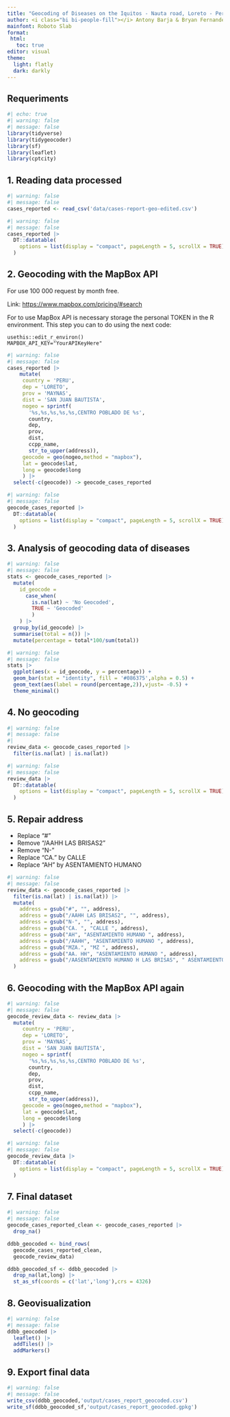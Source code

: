 ```yaml
---
title: "Geocoding of Diseases on the Iquitos - Nauta road, Loreto - Peru 📍🦟🛣️"
author: <i class="bi bi-people-fill"></i> Antony Barja & Bryan Fernandez, Innovalab - 2023 <img src='https://raw.githubusercontent.com/healthinnovation/innovar/master/man/figures/logo.png' width='40px'/>
mainfont: Roboto Slab
format: 
 html:
   toc: true
editor: visual
theme:
  light: flatly
  dark: darkly
---
```


## Requeriments

```r
#| echo: true
#| warning: false
#| message: false
library(tidyverse)
library(tidygeocoder)
library(sf)
library(leaflet)
library(cptcity)
```

## 1. Reading data processed

```r
#| warning: false
#| message: false
cases_reported <- read_csv('data/cases-report-geo-edited.csv')
```

```r
#| warning: false
#| message: false
cases_reported |> 
  DT::datatable(
    options = list(display = "compact", pageLength = 5, scrollX = TRUE)
  )
```

## 2. Geocoding with the MapBox API 
For use 100 000 request by month free.

Link: <https://www.mapbox.com/pricing/#search>

For to use MapBox API is necessary storage the personal TOKEN in the R environment. This step you can to do using the next code:

```
usethis::edit_r_environ()
MAPBOX_API_KEY="YourAPIKeyHere"

```

```r
#| warning: false
#| message: false
cases_reported |> 
    mutate(
     country = 'PERU',
     dep = 'LORETO',
     prov = 'MAYNAS',
     dist = 'SAN JUAN BAUTISTA',
     nogeo = sprintf(
       '%s,%s,%s,%s,%s,CENTRO POBLADO DE %s',
       country,
       dep,
       prov,
       dist,
       ccpp_name,
       str_to_upper(address)),
     geocode = geo(nogeo,method = "mapbox"),
     lat = geocode$lat,
     long = geocode$long
     ) |>
  select(-c(geocode)) -> geocode_cases_reported
```

```r
#| warning: false
#| message: false
geocode_cases_reported |> 
  DT::datatable(
    options = list(display = "compact", pageLength = 5, scrollX = TRUE)
  )
```

## 3. Analysis of geocoding data of diseases

```r
#| warning: false
#| message: false
stats <- geocode_cases_reported |>
  mutate(
    id_geocode = 
      case_when(
        is.na(lat) ~ 'No Geocoded',
        TRUE ~ 'Geocoded'
        )
    ) |> 
  group_by(id_geocode) |> 
  summarise(total = n()) |> 
  mutate(percentage = total*100/sum(total))
```

```r
#| warning: false
#| message: false
stats |> 
  ggplot(aes(x = id_geocode, y = percentage)) +
  geom_bar(stat = "identity", fill = '#086375',alpha = 0.5) + 
  geom_text(aes(label = round(percentage,2)),vjust= -0.5) + 
  theme_minimal()
```

## 4. No geocoding 

```r
#| warning: false
#| message: false
#| 
review_data <- geocode_cases_reported |> 
  filter(is.na(lat) | is.na(lat))
```

```r
#| warning: false
#| message: false
review_data |> 
  DT::datatable(
    options = list(display = "compact", pageLength = 5, scrollX = TRUE)
  )
```

## 5. Repair address 

- Replace "#"
- Remove "/AAHH LAS BRISAS2"
- Remove "N-"
- Replace "CA. " by CALLE
- Replace "AH " by ASENTAMIENTO HUMANO

```r
#| warning: false
#| message: false
review_data <- geocode_cases_reported |> 
  filter(is.na(lat) | is.na(lat)) |>
  mutate(
    address = gsub("#", "", address),
    address = gsub("/AAHH LAS BRISAS2", "", address),
    address = gsub("N-", "", address),
    address = gsub("CA. ", "CALLE ", address),
    address = gsub("AH", "ASENTAMIENTO HUMANO ", address),
    address = gsub("/AAHH", "ASENTAMIENTO HUMANO ", address),
    address = gsub("MZA.", "MZ ", address),
    address = gsub("AA. HH", "ASENTAMIENTO HUMANO ", address),
    address = gsub("/AASENTAMIENTO HUMANO H LAS BRISAS", " ASENTAMIENTO HUMANO LAS BRISAS", address)
  )
```

## 6. Geocoding with the MapBox API again

```r
#| warning: false
#| message: false
geocode_review_data <- review_data |> 
  mutate(
     country = 'PERU',
     dep = 'LORETO',
     prov = 'MAYNAS',
     dist = 'SAN JUAN BAUTISTA',
     nogeo = sprintf(
       '%s,%s,%s,%s,%s,CENTRO POBLADO DE %s',
       country,
       dep,
       prov,
       dist,
       ccpp_name,
       str_to_upper(address)),
     geocode = geo(nogeo,method = "mapbox"),
     lat = geocode$lat,
     long = geocode$long
     ) |>
  select(-c(geocode))
```

```r
#| warning: false
#| message: false
geocode_review_data |> 
  DT::datatable(
    options = list(display = "compact", pageLength = 5, scrollX = TRUE)
  )
```

## 7. Final dataset 

```r
#| warning: false
#| message: false
geocode_cases_reported_clean <- geocode_cases_reported |> 
  drop_na()

ddbb_geocoded <- bind_rows(
  geocode_cases_reported_clean,
  geocode_review_data)

ddbb_geocoded_sf <- ddbb_geocoded |>
  drop_na(lat,long) |> 
  st_as_sf(coords = c('lat','long'),crs = 4326)
```

## 8. Geovisualization

```r
#| warning: false
#| message: false
ddbb_geocoded |> 
  leaflet() |> 
  addTiles() |> 
  addMarkers()
```


## 9. Export final data 

```r
#| warning: false
#| message: false
write_csv(ddbb_geocoded,'output/cases_report_geocoded.csv')
write_sf(ddbb_geocoded_sf,'output/cases_report_geocoded.gpkg')
```